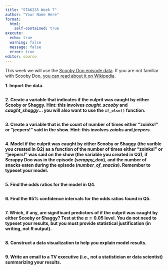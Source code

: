 ```yaml
---
title: "STA6235 Week 7"
author: "Your Name Here"
format: 
  html:
    self-contained: true
execute:
  echo: true
  warning: false
  message: false
  error: true
editor: source
---
```


This week we will use the [Scooby Doo episode data](https://github.com/rfordatascience/tidytuesday/tree/718b0cd36672e14457f15cba7f061c4cf7caf9f6/data/2021/2021-07-13). If you are not familiar with Scooby Doo, [you can read about it on Wikipedia](https://en.wikipedia.org/wiki/Scooby-Doo).

**1. Import the data.**

```r

```

**2. Create a variable that indicates if the culprit was caught by either Scooby or Shaggy. Hint: this involves *caught_scooby* and *caught_shaggy*... you will also want to use the `if_else()` function.**

```r

```

**3. Create a variable that is the count of number of times either "zoinks!" or "jeepers!" said in the show. Hint: this involves *zoinks* and *jeepers*.**

```r

```

**4. Model if the culprit was caught by either Scooby or Shaggy (the varible you created in Q2) as a function of the number of times either "zoinks!" or "jeepers!" was said on the show (the variable you created in Q3), if Scrappy Doo was in the episode (*scrappy_doo*), and the number of snacks eaten during the episode (*number_of_snacks*). Remember to typeset your model.**

```r

```

**5. Find the odds ratios for the model in Q4.**

```r

```

**6. Find the 95% confidence intervals for the odds ratios found in Q5.**

```r

```

**7. Which, if any, are significant predictors of if the culprit was caught by either Scooby or Shaggy? Test at the $\alpha=0.05$ level. You do not need to typeset your results, but you must provide statistical justification (in writing, not R output).**

```r

```

**8. Construct a data visualization to help you explain model results.**

```r

```

**9. Write an email to a TV executive (i.e., not a statistician or data scientist) summarizing your results.**







